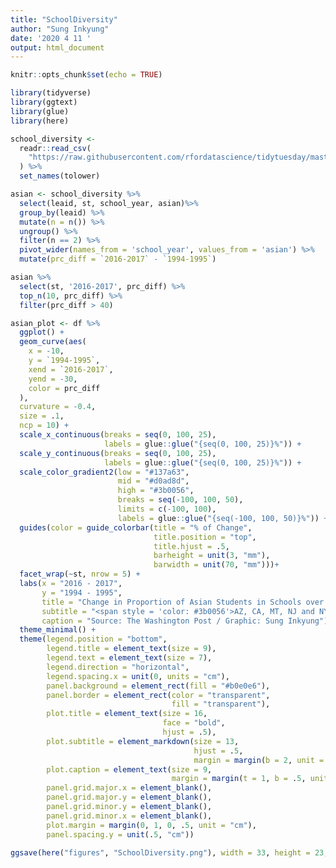 ```yaml
---
title: "SchoolDiversity"
author: "Sung Inkyung"
date: '2020 4 11 '
output: html_document
---
```


```r
knitr::opts_chunk$set(echo = TRUE)
```

```r
library(tidyverse)
library(ggtext)
library(glue)
library(here)
```


```r
school_diversity <-
  readr::read_csv(
    "https://raw.githubusercontent.com/rfordatascience/tidytuesday/master/data/2019/2019-09-24/school_diversity.csv"
  ) %>%
  set_names(tolower)
```


```r
asian <- school_diversity %>% 
  select(leaid, st, school_year, asian)%>% 
  group_by(leaid) %>% 
  mutate(n = n()) %>% 
  ungroup() %>% 
  filter(n == 2) %>% 
  pivot_wider(names_from = 'school_year', values_from = 'asian') %>% 
  mutate(prc_diff = `2016-2017` - `1994-1995`)

asian %>% 
  select(st, '2016-2017', prc_diff) %>% 
  top_n(10, prc_diff) %>% 
  filter(prc_diff > 40)

```


```r
asian_plot <- df %>% 
  ggplot() +
  geom_curve(aes(
    x = -10,
    y = `1994-1995`,
    xend = `2016-2017`,
    yend = -30,
    color = prc_diff
  ),
  curvature = -0.4,
  size = .1,
  ncp = 10) +
  scale_x_continuous(breaks = seq(0, 100, 25),
                     labels = glue::glue("{seq(0, 100, 25)}%")) +
  scale_y_continuous(breaks = seq(0, 100, 25),
                     labels = glue::glue("{seq(0, 100, 25)}%")) +
  scale_color_gradient2(low = "#137a63",
                        mid = "#d0ad8d", 
                        high = "#3b0056",
                        breaks = seq(-100, 100, 50),
                        limits = c(-100, 100),
                        labels = glue::glue("{seq(-100, 100, 50)}%")) +
  guides(color = guide_colorbar(title = "% of Change",
                                title.position = "top",
                                title.hjust = .5,
                                barheight = unit(3, "mm"),
                                barwidth = unit(70, "mm")))+
  facet_wrap(~st, nrow = 5) +
  labs(x = "2016 - 2017",
       y = "1994 - 1995",
       title = "Change in Proportion of Asian Students in Schools over States from 1994-95 to 2016-2017",
       subtitle = "<span style = 'color: #3b0056'>AZ, CA, MT, NJ and NY</span> are the most popular states for <span style = 'color :#3b0056'> Asian students </span> in USA over 40% difference comparing to 1994 - 1995",
       caption = "Source: The Washington Post / Graphic: Sung Inkyung") +
  theme_minimal() +
  theme(legend.position = "bottom",
        legend.title = element_text(size = 9),
        legend.text = element_text(size = 7),
        legend.direction = "horizontal",
        legend.spacing.x = unit(0, units = "cm"),
        panel.background = element_rect(fill = "#b0e0e6"),
        panel.border = element_rect(color = "transparent",
                                    fill = "transparent"),
        plot.title = element_text(size = 16,
                                  face = "bold",
                                  hjust = .5),
        plot.subtitle = element_markdown(size = 13,
                                         hjust = .5,
                                         margin = margin(b = 2, unit = "cm")),
        plot.caption = element_text(size = 9,
                                    margin = margin(t = 1, b = .5, unit = "cm")),
        panel.grid.major.x = element_blank(),
        panel.grid.major.y = element_blank(),
        panel.grid.minor.y = element_blank(),
        panel.grid.minor.x = element_blank(),
        plot.margin = margin(0, 1, 0, .5, unit = "cm"),
        panel.spacing.y = unit(.5, "cm"))
                     
ggsave(here("figures", "SchoolDiversity.png"), width = 33, height = 23, units = "cm")
             
```
